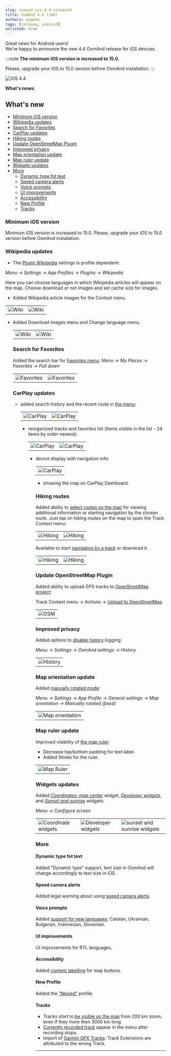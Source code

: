 ```yaml
---
slug: osmand-ios-4-4-released
title: OsmAnd 4.4 (iOS)
authors: eugene
tags: [release, android]
unlisted: true
---
```



Great news for Android users!  
We're happy to announce the new 4.4 OsmAnd release for iOS devices. 

:::note
**The minimum iOS version is increased to 15.0.**

Please, upgrade your iOS to 15.0 version before OsmAnd installation.
:::

![iOS 4.4](./ios_4_4.png)

<!--truncate-->

**What's news:**

## What's new

*  [Minimum iOS version](#minimum-ios-version)
*  [Wikipedia updates](#wikipedia-updates)
*  [Search for Favorites](#search-for-favorites)
*  [CarPlay updates](#carplay-updates)
*  [Hiking routes](#hiking-routes)
*  [Update OpenStreetMap Plugin](#update-openstreetmap-plugin)
*  [Improved privacy](#improved-privacy)
*  [Map orientation update](#map-orientation-update)
*  [Map ruler update](#map-ruler-update)
*  [Widgets updates](#widgets-updates)
*  [More](#more)
    *  [Dynamic type fot text](#dynamic-type-fot-text)
    *  [Speed camera alerts](#speed-camera-alerts)
    *  [Voice prompts](#voice-prompts)
    *  [UI improvements](#ui-improvements)
    *  [Accessibility](#accessibility)
    *  [New Profile](#new-profile)
    *  [Tracks](#tracks)


### Minimum iOS version

Minimum iOS version is increased to 15.0. Please, upgrade your iOS to 15.0 version before OsmAnd installation.

### Wikipedia updates

 - The [Plugin Wikipedia](https://osmand.net/docs/user/plugins/wikipedia.md) settings is profile dependent:

  _Menu → Settings → App Profiles → Plugins → Wikipedia_

  Here you can choose languages in which Wikipedia articles will appear on the map. Choose download or not images and set cache size for images.

- Added Wikipedia article images for the Context menu.
  
 <table class="blogimage">
   <tr>
    <td><img src={require('@site/blog/2023-03-30-ios-4-4/wiki_ios.png').default} alt="Wiki"/></td>
    <td><img src={require('@site/blog/2023-03-30-ios-4-4/wiki_ios_1.png').default} alt="Wiki"/></td>
    </tr>
 </table> 
 
- Added Download images menu and Change language menu.

  <table class="blogimage">
   <tr>
    <td><img src={require('@site/blog/2023-03-30-ios-4-4/wiki_ios_2.png').default} alt="Wiki"/></td>
    <td><img src={require('@site/blog/2023-03-30-ios-4-4/wiki_ios_3.png').default} alt="Wiki"/></td>
    </tr>
 </table> 

### Search for Favorites

Added the search bar for [Favorites menu](https://osmand.net/docs/user/personal/favorites.md): _Menu → My Places → Favorites → Pull down_

  <table class="blogimage">
   <tr>
    <td><img src={require('@site/blog/2023-03-30-ios-4-4/favorites_search.png').default} alt="Favorites"/></td>
    <td><img src={require('@site/blog/2023-03-30-ios-4-4/favorites_search_1.png').default} alt="Favorites"/></td>
    </tr>
 </table> 


### CarPlay updates

- added search history and the recent route in [the menu](https://osmand.net/docs/user/navigation/car-play.md):

  <table class="blogimage">
   <tr>
    <td><img src={require('@site/blog/2023-03-30-ios-4-4/car_play.png').default} alt="CarPlay"/></td>
    <td><img src={require('@site/blog/2023-03-30-ios-4-4/car_play_1.png').default} alt="CarPlay"/></td>
    </tr>
 </table> 

- reorganized tracks and favorites list (items visible in the list - 24 items by order newest):

  <table class="blogimage">
   <tr>
    <td><img src={require('@site/blog/2023-03-30-ios-4-4/car_play_2.png').default} alt="CarPlay"/></td>
    <td><img src={require('@site/blog/2023-03-30-ios-4-4/car_play_3.png').default} alt="CarPlay"/></td>
    </tr>
 </table> 

- device display with navigation info:

  <table class="blogimage">
   <tr>
    <td><img src={require('@site/blog/2023-03-30-ios-4-4/car_play_4.png').default} alt="CarPlay"/></td>
    </tr>
 </table> 


- showing the map on CarPlay Dashboard.


### Hiking routes

Added ability to [select routes on the map](https://osmand.net/docs/user/map/vector-maps.md#routes) for viewing additional information or starting navigation by the chosen route. Just tap on hiking routes on the map to open the Track Context menu:

  <table class="blogimage">
   <tr>
    <td><img src={require('@site/blog/2023-03-30-ios-4-4/hiking.png').default} alt="Hiking"/></td>
    <td><img src={require('@site/blog/2023-03-30-ios-4-4/hiking_1.png').default} alt="Hiking"/></td>
    </tr>
  </table> 

Available to start [navigation by a track](https://osmand.net/docs/user/navigation/gpx-navigation.md) or download it.

  <table class="blogimage">
   <tr>
    <td><img src={require('@site/blog/2023-03-30-ios-4-4/hiking_2.png').default} alt="Hiking"/></td>
    <td><img src={require('@site/blog/2023-03-30-ios-4-4/hiking_3.png').default} alt="Hiking"/></td>
    </tr>
  </table> 


### Update OpenStreetMap Plugin

Added ability to upload GPS tracks to [OpenStreetMap project](https://www.openstreetmap.org/traces):

Track Context menu → Actions → [Upload to OpenStreetMap](https://osmand.net/docs/user/map/track-context-menu.md#options)

  <table class="blogimage">
   <tr>
    <td><img src={require('@site/blog/2023-03-30-ios-4-4/openstreetmap.png').default} alt="OSM"/></td>
    </tr>
  </table> 

### Improved privacy

Added options to [disable history](https://osmand.net/docs/user/personal/global-settings.md#history) logging:

_Menu → Settings → OsmAnd settings → History_


  <table class="blogimage">
   <tr>
    <td><img src={require('@site/blog/2023-03-30-ios-4-4/history.png').default} alt="History"/></td>
    </tr>
  </table> 


### Map orientation update

Added [manually rotated mode](https://osmand.net/docs/user/map/interact-with-map.md#map-orientation-modes):

_Menu → Settings → App Profile → General settings → Map orientation → Manually rotated (fixed)_

  <table class="blogimage">
   <tr>
    <td><img src={require('@site/blog/2023-03-30-ios-4-4/map_orient.png').default} alt="Map orientation"/></td>
    </tr>
  </table> 


### Map ruler update

Improved visibility of [the map ruler](https://osmand.net/docs/user/widgets/radius-ruler.md#ruler):

 - Decrease top/bottom padding for text label.
 - Added Stroke for the ruler.

  <table class="blogimage">
   <tr>
    <td><img src={require('@site/blog/2023-03-30-ios-4-4/map_ruler.png').default} alt="Map Ruler"/></td>
    </tr>
  </table> 


### Widgets updates

Added [_Coordinates: map center_](https://osmand.net/docs/user/widgets/info-widgets.md#coordinates-widget) widget, [_Developer widgets_](https://osmand.net/docs/user/widgets/info-widgets.md#-developer-widgets), and [_Sunset and sunrise_](https://osmand.net/docs/user/widgets/info-widgets.md#sunset-and-sunrise-widgets) widgets:

_Menu → Configure screen_


  <table class="blogimage">
   <tr>
    <td><img src={require('@site/blog/2023-03-30-ios-4-4/widget_cc.png').default} alt="Coordinate widgets"/></td>
    <td><img src={require('@site/blog/2023-03-30-ios-4-4/widget_d.png').default} alt="Developer widgets"/></td>
    <td><img src={require('@site/blog/2023-03-30-ios-4-4/widget_ss.png').default} alt="sunset and sunrise widgets"/></td>
    </tr>
  </table> 


### More

#### Dynamic type fot text

Added "Dynamic type" support, text size in OsmAnd will change accordingly to text size in iOS.

#### Speed camera alerts

Added legal warning about using [speed camera alerts](https://osmand.net/docs/user/navigation/map-during-navigation.md).

#### Voice prompts

Added [support for new languages](https://osmand.net/docs/user/navigation/voice-navigation.md): Catalan, Ukrainian, Bulgarian, Indonesian, Slovenian.

#### UI improvements

UI improvements for RTL languages.

#### Accessibility

Added [content labelling](https://developer.apple.com/library/archive/documentation/Accessibility/Conceptual/AccessibilityMacOSX/OSXAXTestingApps.html) for map buttons.

#### New Profile

Added the ["Moped"](https://osmand.net/docs/user/navigation/routing/moped-routing.md) profile.

#### Tracks

- Tracks start to [be visible on the map](https://github.com/osmandapp/OsmAnd-Issues/issues/1167) from 200 km zoom, even if they more then 3000 km long.
- [Currently recorded track](https://github.com/osmandapp/OsmAnd-Issues/issues/1601) appear in the menu after recording stops.
- Import of [Garmin GPX Tracks](https://github.com/osmandapp/OsmAnd-iOS/issues/2640): Track Extensions are attributed to the wrong Track.


_________________________________________________

<LinksSocial/>
<LinksTelegram/>
<AppleStore/>